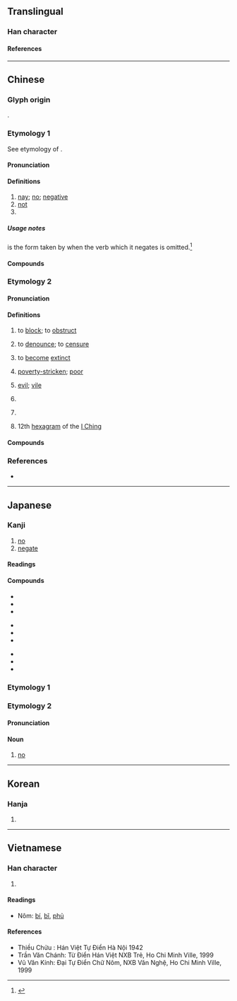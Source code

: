 {{also|咅|杏}}
{{character info}}

==Translingual==
{{stroke order|strokes=7}}

===Han character===
{{Han char|rn=30|rad=口|as=04|sn=7|four=10609|canj=MFR|ids=⿱不口}}

====References====
{{Han ref|kx=0178.020|dkj=03340|dj=0395.110|hdz=10586.050|uh=5426}}

----

==Chinese==
{{zh-forms}}

===Glyph origin===
{{Han etym}}
{{Han compound|不|口|c1=p|c2=s|ls=psc}}.

===Etymology 1===
See etymology of {{zh-l|*不}}.

====Pronunciation====
{{zh-pron
|m=fǒu
|m-s=fo3/fou3
|c=fau2
|c-t=feu2
|g=feu3
|h=pfs=féu;gd=fêu3
|j=fu2
|mb=pě
|md=pēu
|mn=xm,zz,tw:hóⁿ/xm,zz,twv:hó͘/qz,jj:hió
|mn-t=hou2
|w=2feu
|x=hou3
|mc=2
|oc=1,2
|ma=Zh-fou.ogg
|cat=n,adv,part
}}

====Definitions====
{{zh-hanzi}}

# [[nay]]; [[no]]; [[negative]]
# [[not]]
# {{n-g|final [[interrogative]] [[particle]]}}

=====Usage notes=====
{{m|zh|否|tr=fǒu}} is the form taken by {{m|zh|不|tr=bù}} when the verb which it negates is omitted.<ref>{{cite-book|en|title=Outline of Classical Chinese Grammar|first=Edwin G.|last=Pulleyblank|publisher=UBC Press|year=1995|ISBN=9780774805056|oclc=32087090|url=https://books.google.com.sg/books?id=vNYWmwEACAAJ|page=104}}</ref>

====Compounds====
{{zh-der|否定之否定|否決權|不置可否|否則|唯唯否否|否決|否認|否定|否否|可否|全盤否定|獻替可否|無可否認|未知可否|矢口否認|獻可替否|是否|未置可否|能否|與否}}

===Etymology 2===

====Pronunciation====
{{zh-pron
|m=pǐ
|c=pei2
|h=pfs=phí
|md=pī
|mn=phí/xm,zz,tw:pháiⁿ/ml,twv:phái
|mn_note=phí - literary; pháiⁿ/phái - vernacular (usually written as {{zh-l|*歹}})
|mn-t=pi2/pai2
|mn-t_note=pi2 - literary; pai2 - vernacular (usually written as {{zh-l|*痞}})
|w=2phi
|dial=n
|mc=1
|oc=n,1
|cat=v,a,n
}}

====Definitions====
{{zh-hanzi}}

# {{zh-o}} to [[block]]; to [[obstruct]]
# {{zh-o}} to [[denounce]]; to [[censure]]
# {{zh-o}} to [[become]] [[extinct]]
# {{zh-o}} [[poverty-stricken]]; [[poor]]
# {{zh-o}} [[evil]]; [[vile]]
# {{zh-o}} {{zh-alt-form|鄙|[[superficial]]; [[shallow]]}}
# {{zh-o}} {{zh-alt-form|痞|[[lump]] in the [[abdomen]]}}
# 12th [[hexagram]] of the [[I Ching]]

====Compounds====
{{zh-der|否往泰來|否滯|否極泰來|否極生泰|屯否|否去泰來|屯蹶否塞|否剝|否隔|否終而泰|否泰|否極必泰|否德|泰極而否|泰來否往|晦盲否塞|臧否|賢否不明|陟罰臧否|臧否人物|進可替否}}

===References===
<references/>
* {{R:yue:Hanzi}}

----

==Japanese==

===Kanji===
{{ja-kanji|grade=6|rs=口04}}

# [[no]]
# [[negate]]

====Readings====
{{ja-readings
|goon=び, ふ
|kanon=ひ, ふう
|kun=いな, いな-む, いや, あらず
}}

====Compounds====
{{top3}}
* {{ja-r|否%運|ひ%うん|[[misfortune]]}}
* {{ja-r|否%決|ひ%けつ|[[refusal]]}}
* {{ja-r|否%塞|ひ%そく}}
{{mid3}}
* {{ja-r|否%泰|ひ%たい}}
* {{ja-r|否%定|ひ%てい|[[denial]]}}
* {{ja-r|否%認|ひ%にん|[[denial]]}}
{{mid3}}
* {{ja-r|否%応|いや%おう}}
* {{ja-r|拒%否|きょ%ひ|[[refusal]]}}
* {{ja-r|否む|いなむ|[[decline]]}}
{{bottom}}

===Etymology 1===
{{ja-kanjitab|いな|yomi=k}}
{{ja-see|いな}}

===Etymology 2===
{{ja-kanjitab|ひ|yomi=o}}

====Pronunciation====
{{ja-pron|ひ}}

====Noun====
{{ja-noun|ひ}}

# [[no]]

----

==Korean==

===Hanja===
{{ko-hanja|hangeul=[[부]], [[비]]|rv=bu, bi|mr=pu, pi}}

# {{rfdef|ko|sort=口04}}

----

==Vietnamese==

===Han character===
{{vi-readings|reading=[[bĩ]], [[phủ]], [[phầu]]|rs=口04}}

# {{rfdef|vi|sort=口04}}

====Readings====
* Nôm: [[bí]], [[bĩ]], [[phủ]]

====References====
* Thiều Chửu : Hán Việt Tự Điển Hà Nội 1942
* Trần Văn Chánh: Từ Điển Hán Việt NXB Trẻ, Ho Chi Minh Ville, 1999
* Vũ Văn Kính: Đại Tự Điển Chữ Nôm, NXB Văn Nghệ, Ho Chi Minh Ville, 1999